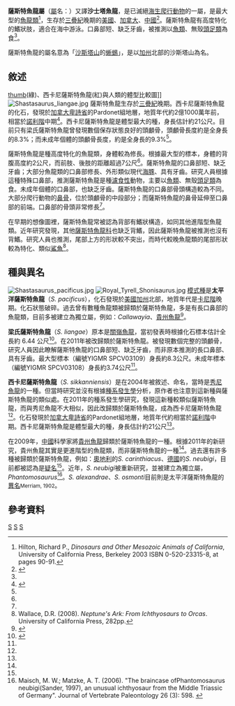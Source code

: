 {{Automatic taxobox
| taxon = Shastasaurus
| authority = Merriam, 1895
| fossil_range = [[三疊紀|三疊紀]]晚期{{Fossil range|235.0|205.6|ref=<ref name=PaleobiologyDatabase>{{cite web |url=http://fossilworks.org/?a=taxonInfo&taxon_no=36571 |title=†Shastasaurus Merriam 1895 (ichthyosaur)|work=Paleobiology Database |publisher=Fossilworks |accessdate=11 August 2017}}</ref>}}
| image = Species of Shastasaurus.jpg
| image_caption = 薩斯特魚龍的想像圖
| type_species = '''太平洋薩斯特魚龍<br>''Shastasaurus pacificus'''''
| type_species_authority = Merriam, 1895
| subdivision_ranks = [[種|種]]
| subdivision =
'''太平洋薩斯特魚龍 ''S. pacificus''''' <br><small>Merriam, 1895</small><br>
'''梁氏薩斯特魚龍 ''S. liangae''''' <br><small>(Yin ''et al.'', 2000 [原為關嶺魚龍])</small><br>
'''西卡尼薩斯特魚龍 ''S. sikanniensis''''' <br><small>(Nicholls & Manabe, 2004 [原為[[秀尼魚龍|秀尼魚龍]]的一種])</small>
| synonyms =
*[[關嶺魚龍|關嶺魚龍]] ''Guanlingsaurus'' <br><small>Yin ''et al.'', 2000 </small>
}}

'''薩斯特魚龍屬'''（[[屬|屬]]名：{{lang|la|''Shastasaurus''}}）又譯'''沙士塔魚龍'''，是已滅絕[[海生爬行動物|海生爬行動物]]的一屬，是最大型的[[魚龍類|魚龍類]]<ref name = Hilton>Hilton, Richard P., ''Dinosaurs and Other Mesozoic Animals of California'', University of California Press, Berkeley 2003 ISBN 0-520-23315-8, at pages 90-91.</ref>，生存於[[三疊紀|三疊紀]]晚期的[[美國|美國]]、[[加拿大|加拿大]]、[[中國|中國]]<ref name="Shang&Li">{{cite journal |year=2009 |title=On the occurrence of the ichthyosaur Shastasaurus in the Guanling Biota (Late Triassic), Guizhou, China |journal=Vertebrata PalAsiatica |volume=47 |issue=3 |pages=178–193 |url=http://www.ivpp.cas.cn/cbw/gjzdwxb/xbwzxz/200909/P020090917531791680790.pdf|author=Shang Qing-Hua, Li Chun}}</ref>。薩斯特魚龍有高度特化的鰭狀肢，適合在海中游泳。口鼻部短、缺乏牙齒，被推測以[[魚類|魚類]]、無殼[[頭足類|頭足類]]為食<ref name=plosone2011/>。

薩斯特魚龍的屬名意為「[[沙斯塔山|沙斯塔山]]的[[蜥蜴|蜥蜴]]」，是以[[加州|加州]]北部的沙斯塔山為名。

==敘述==
[[image:Shonisaurus_scale_mmartyniuk.png|thumb]](綠)、西卡尼薩斯特魚龍(紅)與人類的體型比較圖]]
[[File:Shastasaurus_liangae.jpg|thumb]]
薩斯特魚龍生存於[[三疊紀|三疊紀]]晚期。西卡尼薩斯特魚龍的化石，發現於[[加拿大|加拿大]][[卑詩省|卑詩省]]的Pardonet組地層，地質年代約2億1000萬年前，相當於[[諾利階|諾利階]]中期<ref name=giant>{{cite journal | last1 = Nicholls | first1 = E.L. | last2 = Manabe | first2 = M. | year = 2004 | title = Giant ichthyosaurs of the Triassic - a new species of ''Shonisaurus'' from the Pardonet Formation (Norian: Late Triassic) of British Columbia | url = | journal = Journal of Vertebrate Paleontology | volume = 24 | issue = 3| pages = 838–849 | doi = 10.1671/0272-4634(2004)024[0838:GIOTTN]2.0.CO;2 }}</ref>。西卡尼薩斯特魚龍是體型最大的種，身長估計約21公尺。目前只有梁氏薩斯特魚龍曾發現數個保存狀態良好的頭顱骨，頭顱骨長度約是全身長的8.3%；而未成年個體的頭顱骨長度，約是全身長的9.3%<ref name=plosone2011/>。

薩斯特魚龍是種高度特化的魚龍類，身體較為修長。根據最大型的標本，身體的背腹高度約2公尺，而前肢、後肢的距離超過7公尺<ref name=giant/>。薩斯特魚龍的口鼻部短、缺乏牙齒；大部分魚龍類的口鼻部修長、外形類似現代[[海豚|海豚]]、具有牙齒。研究人員根據這種特殊口鼻部，推測薩斯特魚龍是種[[濾食性|濾食性]]動物，主要以[[魚類|魚類]]、無殼[[頭足類|頭足類]]為食。未成年個體的口鼻部，也缺乏牙齒。薩斯特魚龍的口鼻部骨頭構造較為不同。大部分爬行動物的[[鼻骨|鼻骨]]，位於頭顱骨的中段部分；而薩斯特魚龍的鼻骨延伸至口鼻部的前端。口鼻部的骨頭非常修長<ref name=plosone2011/>。

在早期的想像圖裡，薩斯特魚龍常被認為背部有鰭狀構造，如同其他進階型魚龍類。近年研究發現，其他[[薩斯特魚龍科|薩斯特魚龍科]]也缺乏背鰭，因此薩斯特魚龍被推測也沒有背鰭。研究人員也推測，尾部上方的形狀較不突出，而時代較晚魚龍類的尾部形狀較為特化、類似[[鯊魚|鯊魚]]<ref name=neptune>Wallace, D.R. (2008). ''Neptune's Ark: From Ichthyosaurs to Orcas''. University of California Press, 282pp.</ref>。

==種與異名==
[[File:Shastasaurus_pacificus.jpg|thumb]]
[[Image:Royal_Tyrell_Shonisaurus.jpg|thumb]]
[[模式種|模式種]]是'''太平洋薩斯特魚龍'''（''S. pacificus''），化石發現於[[美國|美國]][[加州|加州]]北部，地質年代是[[卡尼階|卡尼階]]晚期。化石狀態破碎。過去曾有數種魚龍類被歸類於薩斯特魚龍，多是有長口鼻部的魚龍類，目前多被建立為獨立屬，例如：''Callawayia''、[[貴州魚龍|貴州魚龍]]<ref name=plosone2011>{{cite journal | last1 = Sander | first1 = P.M. | last2 = Chen | first2 = X. | last3 = Cheng | first3 = L. | last4 = Wang | first4 = X. | author-separator =, | author-name-separator= | year = 2011 | title = Short-Snouted Toothless Ichthyosaur from China Suggests Late Triassic Diversification of Suction Feeding Ichthyosaurs | url = http://www.plosone.org/article/info%3Adoi%2F10.1371%2Fjournal.pone.0019480 | journal = PLoS ONE | volume = 6 | issue = 5| page = e19480 | doi = 10.1371/journal.pone.0019480 | editor1-last = Claessens | editor1-first = Leon | pmid=21625429 }}</ref>。
 
'''梁氏薩斯特魚龍'''（''S. liangae''）原本是[[關嶺魚龍|關嶺魚龍]]，當初發表時根據化石標本估計全長約 6.44 公尺<ref name = Yin>{{cite journal | author = 尹恭正, 周修高, 曹泽田, 喻羑艺, 罗永明 | title = 贵州关岭晚三叠世早期海生爬行动物的初步研究 | journal = 地质地球化学 | volume = 28 | number = 3 | year = 2000 | url = | pages = | doi = }}</ref>。在2011年被改歸類於薩斯特魚龍。被發現數個完整的頭顱骨，研究人員因此瞭解薩斯特魚龍的口鼻部短、缺乏牙齒，而非原本推測的長口鼻部、具有牙齒。最大型標本（編號YIGMR SPCV03109）身長約8.3公尺。未成年標本（編號YIGMR SPCV03108）身長約3.74公尺<ref name=plosone2011/>。

'''西卡尼薩斯特魚龍'''（''S. sikkanniensis''）是在2004年被敘述、命名，當時是[[秀尼魚龍|秀尼魚龍]]的一種。但當時研究並沒有根據[[種系發生學|種系發生學]]分析，原作者也注意到這新種與薩斯特魚龍的類似處。在2011年的種系發生學研究，發現這新種較類似薩斯特魚龍，而與秀尼魚龍不大相似，因此改歸類於薩斯特魚龍，成為西卡尼薩斯特魚龍<ref name=plosone2011/>。化石發現於[[加拿大|加拿大]][[卑詩省|卑詩省]]的Pardonet組地層，地質年代約相當於[[諾利階|諾利階]]中期。西卡尼薩斯特魚龍是體型最大的種，身長估計約21公尺<ref name="giant"/>。

在2009年，[[中國|中國]]科學家將[[貴州魚龍|貴州魚龍]]歸類於薩斯特魚龍的一種。根據2011年的新研究，貴州魚龍其實是更進階型的魚龍類，而非薩斯特魚龍的一種<ref name=plosone2011/>。過去還有許多種被歸類於薩斯特魚龍，例如：[[奧地利|奧地利]]的''S. carinthiacus''、[[德國|德國]]的''S. neubigi''，目前都被認為是[[疑名|疑名]]<ref name="Shang&Li"/>。近年，''S. neubigi''被重新研究，並被建立為獨立屬，''Phantomosaurus''<ref name=Phantomosaurus>Maisch, M. W.; Matzke, A. T. (2006). "The braincase ofPhantomosaurus neubigi(Sander, 1997), an unusual ichthyosaur from the Middle Triassic of Germany". Journal of Vertebrate Paleontology 26 (3): 598. {{doi|10.1671/0272-4634(2006)26[598:TBOPNS]2.0.CO;2}}</ref>。''S. alexandrae''、''S. osmonti''目前則是太平洋薩斯特魚龍的[[異名|異名]]<small>Merriam, 1902</small>。

==參考資料==
{{reflist}}
{{魚龍目|I.}}
{{taxonbar}}
[[Category:魚龍目|S]]
[[Category:三疊紀爬行動物|S]]
[[Category:1895年描述的分类群|S]]